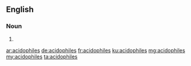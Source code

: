 ==English==

===Noun===
{{head|en|noun plural form}}

# {{plural of|acidophile|lang=en}}

[[ar:acidophiles]]
[[de:acidophiles]]
[[fr:acidophiles]]
[[ku:acidophiles]]
[[mg:acidophiles]]
[[my:acidophiles]]
[[ta:acidophiles]]